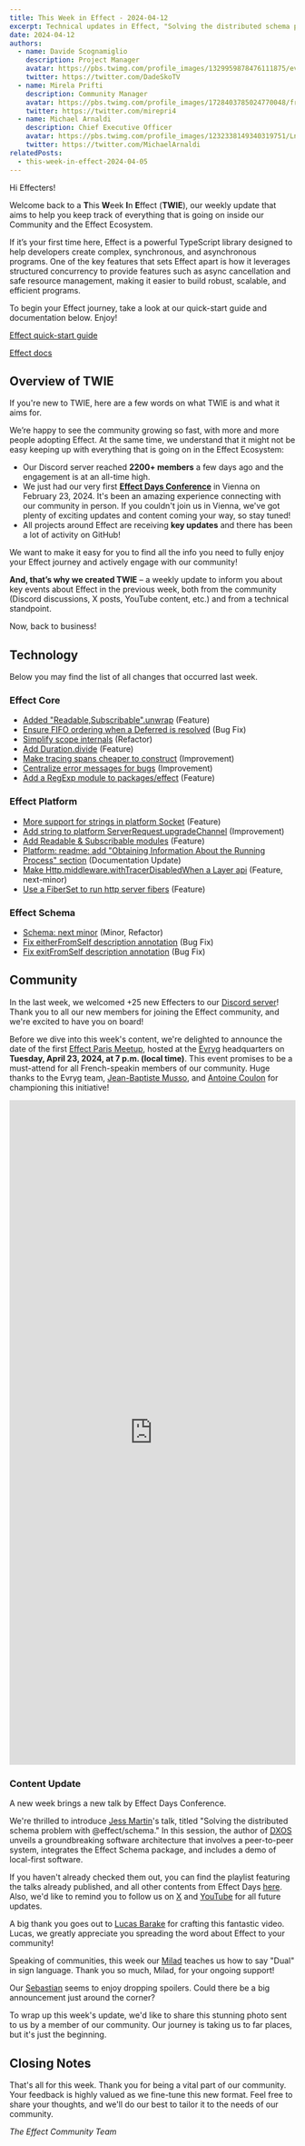 ```yaml
---
title: This Week in Effect - 2024-04-12
excerpt: Technical updates in Effect, "Solving the distributed schema problem with @effect/schema." talk by Jess Martin, "The TypeScript Library You've Been Waiting For" video by Lucas Barake & Effect Paris Meetup Update.
date: 2024-04-12
authors:
  - name: Davide Scognamiglio
    description: Project Manager
    avatar: https://pbs.twimg.com/profile_images/1329959878476111875/evHG8VX6_400x400.jpg
    twitter: https://twitter.com/DadeSkoTV
  - name: Mirela Prifti
    description: Community Manager
    avatar: https://pbs.twimg.com/profile_images/1728403785024770048/frKphayT_400x400.jpg
    twitter: https://twitter.com/mirepri4
  - name: Michael Arnaldi
    description: Chief Executive Officer
    avatar: https://pbs.twimg.com/profile_images/1232338149340319751/Ln9nNWyk_400x400.jpg
    twitter: https://twitter.com/MichaelArnaldi
relatedPosts:
  - this-week-in-effect-2024-04-05
---
```


Hi Effecters! 

Welcome back to a **T**his **W**eek **I**n **E**ffect (**TWIE**), our weekly update that aims to help you keep track of everything that is going on inside our Community and the Effect Ecosystem.

If it’s your first time here, Effect is a powerful TypeScript library designed to help developers create complex, synchronous, and asynchronous programs. One of the key features that sets Effect apart is how it leverages structured concurrency to provide features such as async cancellation and safe resource management, making it easier to build robust, scalable, and efficient programs.

To begin your Effect journey, take a look at our quick-start guide and documentation below. Enjoy!

[Effect quick-start guide](/docs/quickstart)

[Effect docs](/docs/introduction)

## Overview of TWIE

If you're new to TWIE, here are a few words on what TWIE is and what it aims for.

We’re happy to see the community growing so fast, with more and more people adopting Effect. At the same time, we understand that it might not be easy keeping up with everything that is going on in the Effect Ecosystem:

- Our Discord server reached **2200+ members** a few days ago and the engagement is at an all-time high.
- We just had our very first **[Effect Days Conference](/events/effect-days)** in Vienna on February 23, 2024. It's been an amazing experience connecting with our community in person. If you couldn't join us in Vienna, we've got plenty of exciting updates and content coming your way, so stay tuned!
- All projects around Effect are receiving **key updates** and there has been a lot of activity on GitHub!

We want to make it easy for you to find all the info you need to fully enjoy your Effect journey and actively engage with our community!

**And, that’s why we created TWIE** – a weekly update to inform you about key events about Effect in the previous week, both from the community (Discord discussions, X posts, YouTube content, etc.) and from a technical standpoint.

Now, back to business!

## Technology

Below you may find the list of all changes that occurred last week.

### Effect Core
+ [Added "Readable,Subscribable".unwrap](https://github.com/Effect-TS/effect/pull/2498) (Feature)
+ [Ensure FIFO ordering when a Deferred is resolved](https://github.com/Effect-TS/effect/pull/2499) (Bug Fix)
+ [Simplify scope internals](https://github.com/Effect-TS/effect/pull/2500) (Refactor)
+ [Add Duration.divide](https://github.com/Effect-TS/effect/pull/2494) (Feature)
+ [Make tracing spans cheaper to construct](https://github.com/Effect-TS/effect/pull/2502) (Improvement)
+ [Centralize error messages for bugs](https://github.com/Effect-TS/effect/pull/2503) (Improvement)
+ [Add a RegExp module to packages/effect](https://github.com/Effect-TS/effect/pull/2493) (Feature)


### Effect Platform
+ [More support for strings in platform Socket](https://github.com/Effect-TS/effect/pull/2486) (Feature)
+ [Add string to platform ServerRequest.upgradeChannel](https://github.com/Effect-TS/effect/pull/2487) (Improvement)
+ [Add Readable & Subscribable modules](https://github.com/Effect-TS/effect/pull/2472) (Feature)
+ [Platform: readme: add "Obtaining Information About the Running Process" section](https://github.com/Effect-TS/effect/pull/2492) (Documentation Update)
+ [Make Http.middleware.withTracerDisabledWhen a Layer api](https://github.com/Effect-TS/effect/pull/2491) (Feature, next-minor)
+ [Use a FiberSet to run http server fibers](https://github.com/Effect-TS/effect/pull/2504) (Feature)



### Effect Schema
+ [Schema: next minor](https://github.com/Effect-TS/effect/pull/2440) (Minor, Refactor)
+ [Fix eitherFromSelf description annotation](https://github.com/Effect-TS/effect/pull/2495) (Bug Fix)
+ [Fix exitFromSelf description annotation](https://github.com/Effect-TS/effect/pull/2496) (Bug Fix)

## Community

In the last week, we welcomed +25 new Effecters to our [Discord server](https://discord.gg/effect-ts)! Thank you to all our new members for joining the Effect community, and we're excited to have you on board!

Before we dive into this week's content, we're delighted to announce the date of the first [Effect Paris Meetup](https://www.meetup.com/effect-paris/events/300307442/), hosted at the [Evryg](https://www.evryg.com) headquarters on 
**Tuesday, April 23, 2024, at 7 p.m. (local time)**. This event promises to be a must-attend for all French-speakin members of our community. Huge thanks to the Evryg team, [Jean-Baptiste Musso](https://twitter.com/jbmusso), and [Antoine Coulon](https://twitter.com/c9antoine) for championing this initiative!

<iframe src="https://www.linkedin.com/embed/feed/update/urn:li:share:7183463504585064448" height="1170" width="504" frameborder="0" allowfullscreen="" title="Embedded post"></iframe>

### Content Update

A new week brings a new talk by Effect Days Conference.

We're thrilled to introduce [Jess Martin](https://twitter.com/jessmartin)'s talk, titled "Solving the distributed schema problem with @effect/schema." In this session, the author of [DXOS](https://dxos.org/) unveils a groundbreaking software architecture that involves a peer-to-peer system, integrates the Effect Schema package, and includes a demo of local-first software.

<YouTube url="https://www.youtube.com/embed/o-SvvUA7hik?si=Ir7MlXbe-P72wEWu" />


If you haven't already checked them out, you can find the playlist featuring the talks already published, and all other contents from Effect Days [here](https://www.youtube.com/playlist?list=PLDf3uQLaK2B9a4tbMgGd9wFeEnMA50z4w). Also, we'd like to remind you to follow us on [X](https://twitter.com/EffectTS_) and [YouTube](https://www.youtube.com/@effect-ts) for all future updates.

A big thank you goes out to [Lucas Barake](https://www.youtube.com/@lucas-barake) for crafting this fantastic video. Lucas, we greatly appreciate you spreading the word about Effect to your community!

<YouTube url="https://www.youtube.com/embed/X98vwMYxRXw?si=vO60NCsRLhRRXjMi" />

Speaking of communities, this week our [Milad](https://twitter.com/signlanguagete1) teaches us how to say "Dual" in sign language. Thank you so much, Milad, for your ongoing support! 

<Tweet id="1777434202125791354" />

Our [Sebastian](https://twitter.com/thefubhy) seems to enjoy dropping spoilers. Could there be a big announcement just around the corner?

<Tweet id="1778327330735132848" />

To wrap up this week's update, we'd like to share this stunning photo sent to us by a member of our community. Our journey is taking us to far places, but it's just the beginning.

<Tweet id="1777302932850946203" />

## Closing Notes

That's all for this week. Thank you for being a vital part of our community. Your feedback is highly valued as we fine-tune this new format. Feel free to share your thoughts, and we'll do our best to tailor it to the needs of our community.

_The Effect Community Team_

